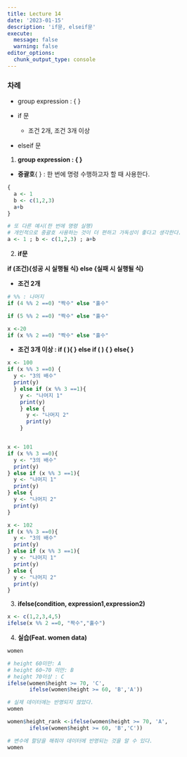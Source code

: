 ```yaml
---
title: Lecture 14
date: '2023-01-15'
description: 'if문, elseif문'
execute: 
  message: false
  warning: false
editor_options: 
  chunk_output_type: console
---
```


### 차례

-   group expression : { }

-   if 문

    -   조건 2개, 조건 3개 이상

-   elseif 문

1.  **group expression : { }**

-   **중괄호**{ } : 한 번에 명령 수행하고자 할 때 사용한다.

```r
{
  a <- 1
  b <- c(1,2,3)
  a+b
}

# 또 다른 예시(한 번에 명령 실행)
# 개인적으로 중괄호 사용하는 것이 더 편하고 가독성이 좋다고 생각한다.
a <- 1 ; b <- c(1,2,3) ; a+b
```

2.  **if문**

**if (조건){성공 시 실행될 식} else {실패 시 실행될 식}**

-   **조건 2개**

```r
# %% : 나머지
if (4 %% 2 ==0) "짝수" else "홀수"

if (5 %% 2 ==0) "짝수" else "홀수"

x <-20
if (x %% 2 ==0) "짝수" else "홀수"
```

-   **조건 3개 이상 : if ( ){ } else if ( ) { } else{ }**

```r
x <- 100
if (x %% 3 ==0) {
  y <- "3의 배수"
  print(y)
  } else if (x %% 3 ==1){
    y <- "나머지 1"
    print(y)
    } else {
      y <- "나머지 2"
      print(y)
    }


x <- 101
if (x %% 3 ==0){
  y <- "3의 배수"
  print(y)
} else if (x %% 3 ==1){
  y <- "나머지 1"
  print(y)
} else {
  y <- "나머지 2"
  print(y)
}

x <- 102
if (x %% 3 ==0){
  y <- "3의 배수"
  print(y)
} else if (x %% 3 ==1){
  y <- "나머지 1"
  print(y)
} else {
  y <- "나머지 2"
  print(y)
}
```

3.  **ifelse(condition, expression1,expression2)**

```r
x <- c(1,2,3,4,5)
ifelse(x %% 2 ==0, "짝수","홀수")
```

4.  **실습(Feat. women data)**

```r
women

# height 60미만: A
# height 60~70 미만: B 
# height 70이상 : C
ifelse(women$height >= 70, 'C',
       ifelse(women$height >= 60, 'B','A'))

# 실제 데이터에는 반영되지 않았다.
women 

women$height_rank <-ifelse(women$height >= 70, 'A',
       ifelse(women$height >= 60, 'B','C'))

# 변수에 할당을 해줘야 데이터에 반영되는 것을 알 수 있다. 
women  
```
